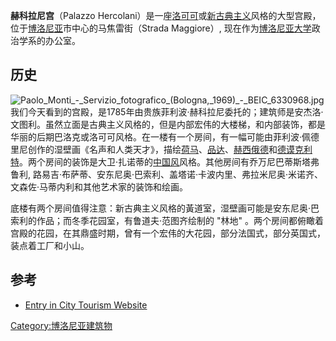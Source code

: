 {{Infobox building
| building_name =赫科拉尼宫
| image = Paolo Monti - Servizio fotografico - BEIC 6339255.jpg
| location = 意大利[[博洛尼亚|博洛尼亚]]
| architect = 安杰洛·文图利 
| building_type = 宫殿
| architectural_style = [[洛可可|洛可可]]
| groundbreaking_date = 1785
}}
'''赫科拉尼宫'''（Palazzo Hercolani）是一座[[洛可可|洛可可]]或[[新古典主义|新古典主义]]风格的大型宫殿，位于[[博洛尼亚|博洛尼亚]]市中心的马焦雷街（Strada Maggiore）, 现在作为[[博洛尼亚大学|博洛尼亚大学]]政治学系的办公室。

==历史==
[[File:Paolo_Monti_-_Servizio_fotografico_(Bologna,_1969)_-_BEIC_6330968.jpg|thumb]]
我们今天看到的宫殿，是1785年由贵族菲利波·赫科拉尼委托的；建筑师是安杰洛·文图利。虽然立面是古典主义风格的，但是内部宏伟的大楼梯，和内部装饰，都是华丽的后期巴洛克或洛可可风格。在一楼有一个房间，有一幅可能由菲利波·佩德里尼创作的湿壁画《名声和人类天才》，描绘[[荷马|荷马]]、[[品达|品达]]、[[赫西俄德|赫西俄德]]和[[德谟克利特|德谟克利特]]。两个房间的装饰是大卫·扎诺蒂的[[中国风|中国风]]风格。其他房间有乔万尼巴蒂斯塔弗鲁利, 路易吉·布萨蒂、安东尼奥·巴索利、盖塔诺·卡波内里、弗拉米尼奥·米诺齐、文森佐·马蒂内利和其他艺术家的装饰和绘画。

底楼有两个房间值得注意：新古典主义风格的黃道室，湿壁画可能是安东尼奥·巴索利的作品；而冬季花园室，有鲁道夫·范图齐绘制的 "林地" 。两个房间都俯瞰着宫殿的花园，在其鼎盛时期，曾有一个宏伟的大花园，部分法国式，部分英国式，装点着工厂和小山。

==参考==
* [https://archive.today/20130218121631/http://www.scuolaer.it/notizie/luoghi/palazzo_hercolani_bologna.aspx Entry in City Tourism Website]
[[Category:博洛尼亚建筑物|Category:博洛尼亚建筑物]]